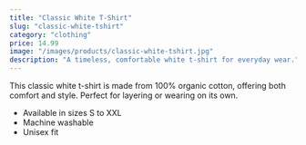 ```yaml
---
title: "Classic White T-Shirt"
slug: "classic-white-tshirt"
category: "clothing"
price: 14.99
image: "/images/products/classic-white-tshirt.jpg"
description: "A timeless, comfortable white t-shirt for everyday wear."
---
```


This classic white t-shirt is made from 100% organic cotton, offering both comfort and style. Perfect for layering or wearing on its own.

- Available in sizes S to XXL
- Machine washable
- Unisex fit

